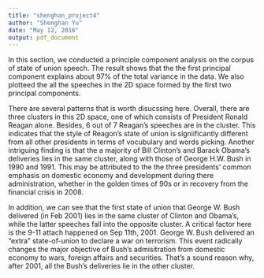 ---
title: "shenghan_project4"
author: "Shenghan Yu"
date: "May 12, 2016"
output: pdf_document
---

\section{PCA Analysis on Corpus}

In this section, we conducted a principle component analysis on the corpus of state of union speech. The result shows that the the first principal component explains about 97% of the total variance in the data. We also plotteed the all the speeches in the 2D space formed by the first two principal components. 

There are several patterns that is worth disucssing here. Overall, there are three clusters in this 2D space, one of which consists of President Ronald Reagan alone. Besides, 6 out of 7 Reagan's speeches are in the cluster. This indicates that the style of Reagon's state of union is signiificantly different from all other presidents in terms of vocubulary and words picking. Another intriguing finding is that the a majority of Bill Clinton's and Barack Obama's deliveries lies in the same cluster, along with those of George H.W. Bush in 1990 and 1991. This may be attributed to the the three presidents' common emphasis on domestic economy and development during there administration, whether in the golden times of 90s or in recovery from the financial crisis in 2008. 

In addition, we can see that the first state of union that George W. Bush delivered (in Feb 2001) lies in the same cluster of Clinton and Obama's, while the latter speeches fall into the opposite cluster. A critical factor here is the 9-11 attach happened on Sep 11th, 2001. George W. Bush delivered an "extra" state-of-union to declare a war on terrorism. This event radically changes the major objective of Bush's admisitration from domestic economy to wars, foreign affairs and securities. That's a sound reason why, after 2001, all the Bush's deliveries lie in the other cluster. 

\includegraphics{pca_party_final.png}
\includegraphics{pca_var.png}
